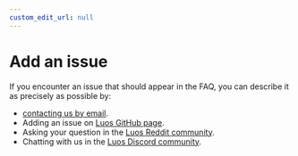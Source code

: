 ```yaml
---
custom_edit_url: null
---
```



# Add an issue

If you encounter an issue that should appear in the FAQ, you can describe it as precisely as possible by: 

 - <a href="mailto:support@luos.io?subject=Issue report">contacting us by email</a>.
 - Adding an issue on <a href="https://github.com/Luos-io/Luos-engine/issues/new/choose" target="_blank">Luos GitHub page<IconExternalLink width="10"></IconExternalLink></a>.
 - Asking your question in the <a href="https://www.reddit.com/r/Luos/" target="_blank">Luos Reddit community<IconExternalLink width="10"></IconExternalLink></a>.
 - Chatting with us in the <a href="http://bit.ly/JoinLuosDiscord" target="_blank">Luos Discord community<IconExternalLink width="10"></IconExternalLink></a>.
